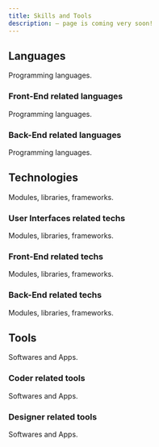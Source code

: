 ```yaml
---
title: Skills and Tools
description: — page is coming very soon!
---
```


## Languages

Programming languages.

### Front-End related languages

Programming languages.

### Back-End related languages

Programming languages.

## Technologies

Modules, libraries, frameworks.

### User Interfaces related techs

Modules, libraries, frameworks.

### Front-End related techs

Modules, libraries, frameworks.

### Back-End related techs

Modules, libraries, frameworks.

## Tools

Softwares and Apps.

### Coder related tools

Softwares and Apps.

### Designer related tools

Softwares and Apps.

<div style={{ height: '1000px' }} />
